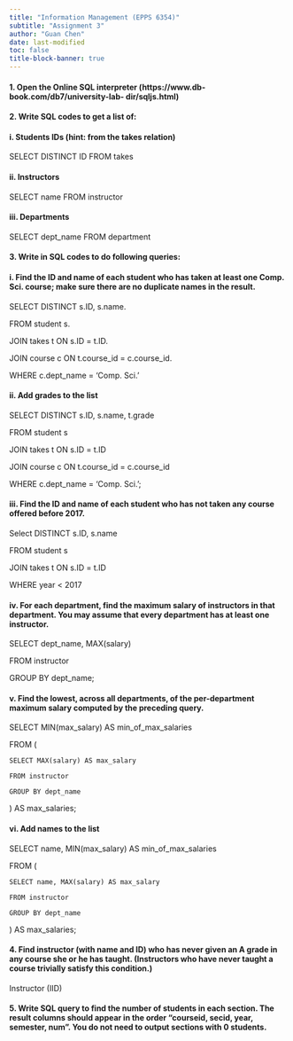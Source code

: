 ```yaml
---
title: "Information Management (EPPS 6354)"
subtitle: "Assignment 3"
author: "Guan Chen"
date: last-modified
toc: false
title-block-banner: true
---
```


#### 1. Open the Online SQL interpreter (https://www.db-book.com/db7/university-lab- dir/sqljs.html)

#### 2. Write SQL codes to get a list of:

<!-- -->

#### i. Students IDs (hint: from the takes relation)

SELECT DISTINCT ID FROM takes

#### ii. Instructors

SELECT name FROM instructor

#### iii. Departments

SELECT dept_name FROM department

<!-- -->

#### 3. Write in SQL codes to do following queries:

<!-- -->

#### i. Find the ID and name of each student who has taken at least one Comp. Sci. course; make sure there are no duplicate names in the result.

SELECT DISTINCT s.ID, s.name. 

FROM student s. 

JOIN takes t ON s.ID = t.ID. 

JOIN course c ON t.course_id = c.course_id. 

WHERE c.dept_name = 'Comp. Sci.'  

#### ii. Add grades to the list

SELECT DISTINCT s.ID, s.name, t.grade

FROM student s

JOIN takes t ON s.ID = t.ID

JOIN course c ON t.course_id = c.course_id

WHERE c.dept_name = 'Comp. Sci.';

#### iii. Find the ID and name of each student who has not taken any course offered before 2017.

Select DISTINCT s.ID, s.name

FROM student s 

JOIN takes t ON s.ID = t.ID

WHERE year < 2017

#### iv. For each department, find the maximum salary of instructors in that department. You may assume that every department has at least one instructor.

SELECT dept_name, MAX(salary)

FROM instructor

GROUP BY dept_name;

#### v. Find the lowest, across all departments, of the per-department maximum salary computed by the preceding query.

SELECT MIN(max_salary) AS min_of_max_salaries

FROM (

    SELECT MAX(salary) AS max_salary
    
    FROM instructor
    
    GROUP BY dept_name
    
) AS max_salaries;

#### vi. Add names to the list

SELECT name, MIN(max_salary) AS min_of_max_salaries

FROM (

    SELECT name, MAX(salary) AS max_salary
    
    FROM instructor
    
    GROUP BY dept_name
    
) AS max_salaries;

#### 4. Find instructor (with name and ID) who has never given an A grade in any course she or he has taught. (Instructors who have never taught a course trivially satisfy this condition.)

Instructor (IID)

#### 5. Write SQL query to find the number of students in each section. The result columns should appear in the order “courseid, secid, year, semester, num”. You do not need to output sections with 0 students.

#### 

#### 
